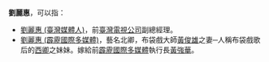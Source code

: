 '''劉麗惠'''，可以指：
* [[劉麗惠_(臺灣媒體人)|劉麗惠 (臺灣媒體人)]]，前[[臺灣電視公司|臺灣電視公司]]副總經理。
* [[劉麗惠_(霹靂國際多媒體)|劉麗惠 (霹靂國際多媒體)]]，藝名北卿，布袋戲大師[[黃俊雄|黃俊雄]]之妻─人稱布袋戲歌后的[[西卿|西卿]]之妹妹。嫁給前[[霹靂國際多媒體|霹靂國際多媒體]]執行長[[黃強華|黃強華]]。

{{消歧义|L麗|Cat=三字劉姓人名消歧义}}
